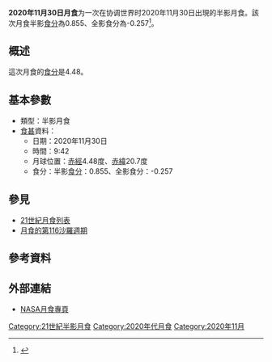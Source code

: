 {{Update|time=2020-12-20T09:38:59+00:00}}
{{Infobox lunar eclipse
| date        = 2020年11月30日
| time        = 9:42
| nature     = 半影月食
| saros       = 116
| gamma           = -1.131
| magnitude      = 半影食分：0.855<br/>全影食分：-0.257
| par_duration   = 
| tot_duration    = 
| chart               = Lunar eclipse chart close-2020Nov30.png
| previous   = 2020年7月5日
| next       = 2023年5月5日
}}
'''2020年11月30日月食'''为一次在协调世界时2020年11月30日出現的半影月食。該次月食半影[[食分|食分]]為0.855、全影食分為-0.257<ref name="nasa_catalog_list">{{cite web|url=http://sunearth.gsfc.nasa.gov/eclipse/LEcat/LE2001-2100.html|title=Lunar Eclipses: 2001 to 2100|language=en|publisher=[[NASA|NASA]]|archiveurl=https://web.archive.org/web/19990202141830/http://sunearth.gsfc.nasa.gov/eclipse/LEcat/LE2001-2100.html|archivedate=1999-02-02|deadurl=yes|accessdate=2016-09-10}}</ref>。

== 概述 ==
這次月食的[[食分|食分]]是4.48。

== 基本參數 ==
{{NoteUTC}}
* 類型：半影月食
*[[食甚|食甚]]資料：
** 日期：2020年11月30日
** 時間：9:42
** 月球位置：[[赤經|赤經]]4.48度、[[赤緯|赤緯]]20.7度
** 食分：半影[[食分|食分]]：0.855、全影食分：-0.257


== 參見 ==
{{portal box|天文學}}
* [[21世紀月食列表|21世紀月食列表]]
* [[月食的第116沙羅週期|月食的第116沙羅週期]]

== 參考資料 ==
{{reflist}}

== 外部連結 ==
* [http://eclipse.gsfc.nasa.gov/lunar.html NASA月食專頁]{{Wayback|url=http://eclipse.gsfc.nasa.gov/lunar.html |date=20181231235927 }}{{en icon}}
{{Lunar-eclipse-stub}}
{{月食}}

[[Category:21世紀半影月食|Category:21世紀半影月食]]
[[Category:2020年代月食|Category:2020年代月食]]
[[Category:2020年11月|Category:2020年11月]]